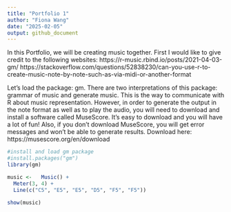 ```yaml
---
title: "Portfolio 1"
author: "Fiona Wang"
date: "2025-02-05"
output: github_document
---
```


In this Portfolio, we will be creating music together. First I would like to give credit to the following websites:
https://r-music.rbind.io/posts/2021-04-03-gm/
https://stackoverflow.com/questions/52838230/can-you-use-r-to-create-music-note-by-note-such-as-via-midi-or-another-format


Let's load the package: gm. There are two interpretations of this package: grammar of music and generate music. This is the way to communicate with R about music representation. However, in order to generate the output in the note format as well as to play the audio, you will need to download and install a software called MuseScore. It's easy to download and you will have a lot of fun! Also, if you don't download MuseScore, you will get error messages and won't be able to generate results. 
Download here: https://musescore.org/en/download

```r
#install and load gm package
#install.packages("gm")
library(gm)
```

```r
music <-   Music() +
  Meter(3, 4) +
  Line(c("C5", "E5", "E5", "D5", "F5", "F5"))
  
show(music)
```
